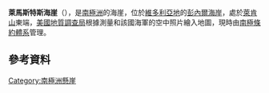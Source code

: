 {{coord|73|20|S|162|12|E|source:GNIS|display=title}}

'''萊馬斯特斯海崖'''（{{lang-en|Lemasters Bluff}}），是[[南極洲|南極洲]]的海崖，位於[[維多利亞地|維多利亞地]]的[[彭內爾海岸|彭內爾海岸]]，處於[[萊肯山|萊肯山]]東端，[[美國地質調查局|美國地質調查局]]根據測量和該國海軍的空中照片繪入地圖，現時由[[南極條約體系|南極條約體系]]管理。

==參考資料==
{{cite gnis | type = antarid | id = 8695| name = Lemasters Bluff | accessdate = 2013-06-10}}

[[Category:南極洲懸崖|Category:南極洲懸崖]]


{{Antarctica-geo-stub}}